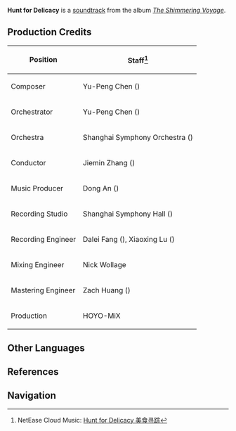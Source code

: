 {{Soundtrack Infobox
|title          =
|image          = The Shimmering Voyage.jpg
|album          = The Shimmering Voyage
|disc           = 2
|number         = 20
|featured       =
|featured2      =
|featured3      =
|featured_disc  =
|featured_disc2 =
|featured_disc3 =
|youtube_id     = U7LmE1oPILg
|youtube_time   = 328
|spotify_id     = 2iaSTGoyInHTdzuaN5i9rJ
|played_in      = Story Quest
|during         = Animated cutscene in [[Little Chef on a Hunt]]
|domain         =
|previous       = Whence the Flow Cometh
|next           = Sneaky & Mischievous
}}
'''Hunt for Delicacy''' is a [[soundtrack]] from the album ''[[The Shimmering Voyage]]''.

==Production Credits==
{| class="wikitable" style="text-align:left; height:0.5em"
! Position
! Staff<ref>NetEase Cloud Music: [https://music.163.com/#/song?id=1861577540 Hunt for Delicacy 美食寻踪]</ref>
|-
! Composer
| Yu-Peng Chen ({{Lang|zh=陈致逸|mini=1}})
|-
! Orchestrator
| Yu-Peng Chen ({{Lang|zh=陈致逸|mini=1}})
|-
! Orchestra
| Shanghai Symphony Orchestra ({{Lang|zh=上海交响乐团|mini=1}})
|-
! Conductor
| Jiemin Zhang ({{Lang|zh=张洁敏|mini=1}})
|-
! Music Producer
| Dong An ({{Lang|zh=安栋|mini=1}})
|-
! Recording Studio
| Shanghai Symphony Hall ({{Lang|zh=上海交响乐团音乐厅|mini=1}})
|-
! Recording Engineer
| Dalei Fang ({{Lang|zh=房大磊|mini=1}}), Xiaoxing Lu ({{Lang|zh=陆晓幸|mini=1}})
|-
! Mixing Engineer
| Nick Wollage
|-
! Mastering Engineer
| Zach Huang ({{Lang|zh=黄巍|mini=1}})
|-
! Production
| HOYO-MiX
|}

==Other Languages==
{{Other Languages|default_hidden = 1
|en      = Hunt for Delicacy
|zhs     = 美食寻踪
|zhs_rm  = Měishí Xúnzōng
|zht     = 美食尋蹤
|zht_rm  = Měishí Xúnzōng
|ja      = グルメ旅
|ja_rm   = Gurume Tabi{{Assumed}}
}}

==References==
{{Reflist}}

==Navigation==
{{Soundtrack Navbox|The Shimmering Voyage}}